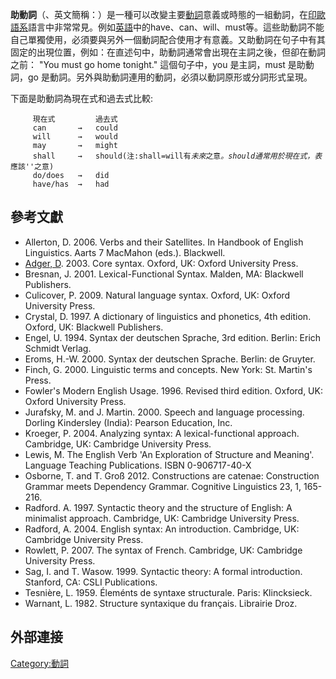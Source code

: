 {{No footnotes|time=2021-10-14T16:18:51+00:00}}
{{Original research}}

'''助動詞'''（{{lang-en|auxiliary verb}}、英文簡稱：{{lang|en|{{smallcaps|'''aux'''}}}}）是一種可以改變主要[[動詞|動詞]]意義或時態的一組動詞，在[[印歐語系|印歐語系]]語言中非常常見。例如[[英語|英語]]中的have、can、will、must等。這些助動詞不能自己單獨使用，必須要與另外一個動詞配合使用才有意義。又助動詞在句子中有其固定的出現位置，例如：在直述句中，助動詞通常會出現在主詞之後，但卻在動詞之前： "You must go home tonight." 這個句子中，you 是主詞，must 是助動詞，go 是動詞。另外與助動詞連用的動詞，必須以動詞原形或分詞形式呈現。

下面是助動詞為現在式和過去式比較:
      現在式         過去式 
      can       →   could
      will      →   would
      may       →   might
      shall     →   should(注:shall=will有''未來''之意''。should通常用於現在式，表''應該''之意)
      do/does   →   did
      have/has  →   had

== 參考文獻 ==
{{refbegin|30em}} 
*Allerton, D. 2006. Verbs and their Satellites. In Handbook of English Linguistics. Aarts 7 MacMahon (eds.). Blackwell.
*[[戴维·阿杰|Adger, D]]. 2003. Core syntax. Oxford, UK: Oxford University Press.
*Bresnan, J. 2001. Lexical-Functional Syntax. Malden, MA: Blackwell Publishers.
*Culicover, P. 2009. Natural language syntax. Oxford, UK: Oxford University Press.
*Crystal, D. 1997. A dictionary of linguistics and phonetics, 4th edition. Oxford, UK: Blackwell Publishers.
*Engel, U. 1994. Syntax der deutschen Sprache, 3rd edition. Berlin: Erich Schmidt Verlag.
*Eroms, H.-W. 2000. Syntax der deutschen Sprache. Berlin: de Gruyter.
*Finch, G. 2000. Linguistic terms and concepts. New York: St. Martin's Press.
*Fowler's Modern English Usage. 1996. Revised third edition. Oxford, UK: Oxford University Press.
*Jurafsky, M. and J. Martin. 2000. Speech and language processing. Dorling Kindersley (India): Pearson Education, Inc.
*Kroeger, P. 2004. Analyzing syntax: A lexical-functional approach. Cambridge, UK: Cambridge University Press.
*Lewis, M. The English Verb 'An Exploration of Structure and Meaning'. Language Teaching Publications. ISBN 0-906717-40-X
*Osborne, T. and T. Groß 2012. Constructions are catenae: Construction Grammar meets Dependency Grammar. Cognitive Linguistics 23, 1, 165-216.
*Radford. A. 1997. Syntactic theory and the structure of English: A minimalist approach. Cambridge, UK: Cambridge University Press.
*Radford, A. 2004. English syntax: An introduction. Cambridge, UK: Cambridge University Press.
*Rowlett, P. 2007. The syntax of French. Cambridge, UK: Cambridge University Press.
*Sag, I. and T. Wasow. 1999. Syntactic theory: A formal introduction. Stanford, CA: CSLI Publications.
*Tesnière, L. 1959. Éleménts de syntaxe structurale. Paris: Klincksieck.
*Warnant, L. 1982. Structure syntaxique du français. Librairie Droz.
{{refend}}



==外部連接==
{{Commons category|Auxiliary verbs tree}}

{{lexical categories|state=collapsed}}

[[Category:動詞|Category:動詞]]